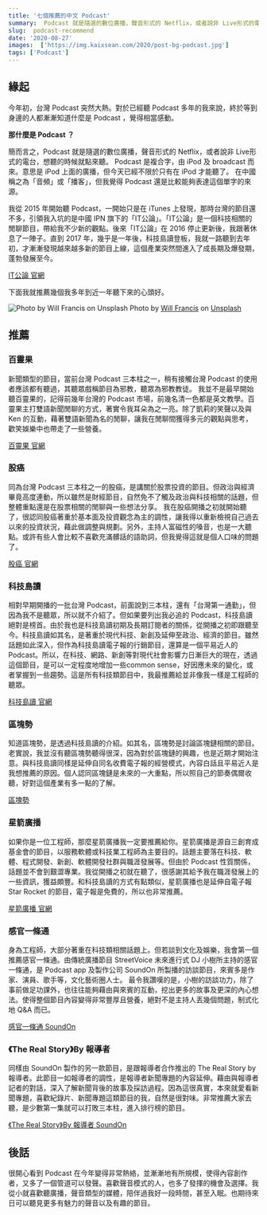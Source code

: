 ```yaml
---
title: '七個推薦的中文 Podcast'
summary:  Podcast 就是隨選的數位廣播，聲音形式的 Netflix，或者說非 Live形式的電台，想聽的時候就點來聽。
slug:  podcast-recommend
date: '2020-08-27'
images:  ['https://img.kaixsean.com/2020/post-bg-podcast.jpg']
tags: ['Podcast']
--- 
```

## 緣起
今年初，台灣 Podcast 突然大熱。對於已經聽 Podcast 多年的我來說，終於等到身邊的人都漸漸知道什麼是 Podcast ，覺得相當感動。

**那什麼是 Podcast ？**

簡而言之，Podcast 就是隨選的數位廣播，聲音形式的 Netflix，或者說非 Live形式的電台，想聽的時候就點來聽。
Podcast 是複合字，由 iPod 及 broadcast 而來。意思是 iPod 上面的廣播，但今天已經不限於只有在 iPod 才能聽了。
在中國稱之為「音頻」或「播客」，但我覺得 Podcast 還是比較能夠表達這個單字的來源。

我從 2015 年開始聽 Podcast，一開始只是在 iTunes 上發現，那時台灣的節目還不多，引領我入坑的是中國 IPN 旗下的「IT公論」。「IT公論」是一個科技相關的閒聊節目，帶給我不少新的觀點。後來「IT公論」在 2016 停止更新後，我跟著休息了一陣子。直到 2017 年，幾乎是一年後，科技島讀登板，我就一路聽到去年初，才漸漸發現越來越多新的節目上線，這個產業突然間進入了成長期及爆發期，蓬勃發展至今。

[IT公論 官網](https://itgonglun.com/)

下面我就推薦幾個我多年到近一年聽下來的心頭好。

![Photo by Will Francis on Unsplash](https://img.kaixsean.com/2020/post-bg-podcast.jpg)
Photo by [Will Francis](https://unsplash.com/@willfrancis?utm_source=unsplash&amp;utm_medium=referral&amp;utm_content=creditCopyText) on [Unsplash](https://unsplash.com/s/photos/podcast?utm_source=unsplash&amp;utm_medium=referral&amp;utm_content=creditCopyText)

## 推薦

### 百靈果
新聞類型的節目，當前台灣 Podcast 三本柱之一，稍有接觸台灣 Podcast 的使用者應該都有聽過，其聽眾戲稱節目為邪教，聽眾為邪教教徒。
我並不是最早開始聽百靈果的，記得前幾年台灣的 Podcast 市場，前幾名清一色都是英文教學。百靈果主打雙語新聞閒聊的方式，著實令我耳朵為之一亮。除了凱莉的笑聲以及與 Ken 的互動，藉著雙語新聞為名的閒聊，讓我在閒聊間獲得多元的觀點與思考，歡笑娛樂中也帶走了一些營養。

[百靈果 官網](https://bailingguonews.wixsite.com/bailingguo)

### 股癌
同為台灣 Podcast 三本柱之一的股癌，是講關於股票投資的節目。但政治與經濟畢竟高度連動，所以雖然是財經節目，自然免不了觸及政治與科技相關的話題，但整體重點還是在股票相關的閒聊與一些想法分享。
我在股癌開播之初就開始聽了，很認同股癌著重於基本面及投資觀念為主的調性，讓我得以重新檢視自己過去以來的投資狀況，藉此做調整與規劃。另外，主持人富磁性的嗓音，也是一大聽點。或許有些人會比較不喜歡充滿髒話的語助詞，但我覺得這就是個人口味的問題了。

[股癌 官網](https://gooaye.com/)

### 科技島讀
相對早期開播的一批台灣 Podcast，前面說到三本柱，還有「台灣第一通勤」，但因為我不是聽眾，所以就不介紹了。但如果要列出我必追的 Podcast，科技島讀絕對是榜首。由於我也是科技島讀初期及長期訂閱者的關係，從開播之初即跟聽至今。科技島讀如其名，是著重於現代科技、新創及延伸至政治、經濟的節目。雖然話題如此深入，但作為科技島讀電子報的行銷節目，還算是一個平易近人的 Podcast。所以，在科技、網路、新創等對現代社會影響力日漸巨大的現在，透過這個節目，是可以一定程度地增加一些common sense，好因應未來的變化，或者掌握到一些趨勢。這是所有科技類節目中，我最推薦給並非像我一樣是工程師的聽眾。

[科技島讀 官網](https://daodu.tech/)

### 區塊勢
知道區塊勢，是透過科技島讀的介紹。如其名，區塊勢是討論區塊鏈相關的節目。老實說，我並沒有聽區塊勢聽得很深，因為對於區塊鏈的興趣，也是近期才開始注意。與科技島讀同樣是延伸自同名收費電子報的經營模式，內容白話且平易近人是我想推薦的原因。個人認同區塊鏈是未來的一大重點，所以照自己的節奏偶爾收聽，好對這個產業有多一點的了解。

[區塊勢](https://blocktrend.substack.com/)

### 星箭廣播
如果你是一位工程師，那麼星箭廣播我一定要推薦給你。星箭廣播是源自三創育成基金會的節目，以服務軟體或科技業工程師為主要目的。話題主要落在科技、軟體、程式開發、新創、軟體開發社群與職涯發展等。但由於 Podcast 性質關係，話題並不會到艱澀專業。我從開播之初就在聽了，很感謝其給予我在職涯發展上的一些資訊，獲益頗豐。和科技島讀的方式有點類似，星箭廣播也是延伸自電子報 Star Rocket 的節目，電子報是免費的，所以也非常推薦。

[星箭廣播 官網](https://podcast.starrocket.io/)

### 感官一條通
身為工程師，大部分著重在科技類相關話題上。但若談到文化及娛樂，我會第一個推薦感官一條通。由傳統廣播節目 StreetVoice 未來進行式 DJ 小樹所主持的感官一條通，是 Podcast app 及製作公司 SoundOn 所製播的訪談節目，來賓多是作家、演員、歌手等，文化藝術圈人士。
最令我讚嘆的是，小樹的訪談功力，除了事前做足功課外，也往往能夠藉由與來賓的互動，挖出更多的故事及更深的內心想法。使得整個節目內容變得非常豐厚且營養，絕對不是主持人丟幾個問題，制式化地 Q&A 而已。

[感官一條通 SoundOn](https://player.soundon.fm/p/7407e3d0-4af7-404e-8b92-d54ce9b38e67)

### 《The Real Story》By 報導者
同樣由 SoundOn 製作的另一款節目，是跟報導者合作推出的 The Real Story by 報導者。此節目一如報導者的調性，是報導者新聞專題的內容延伸。藉由與報導者記者的對話，深入了解新聞背後的故事及採訪過程。因為這很真實，本來就愛看新聞專題，喜歡紀錄片、新聞專題這類節目的我，自然是很對味。非常推薦大家去聽，是少數第一集就可以打敗三本柱，進入排行榜的節目。

[《The Real Story》By 報導者 SoundOn](https://player.soundon.fm/p/c1f1f3c9-8d28-42ad-9f1c-908018b8d9fc)

## 後話
很開心看到 Podcast 在今年變得非常熱絡，並漸漸地有所規模，使得內容創作者，又多了一個管道可以發聲。喜歡聲音模式的人，也多了發揮的機會及選擇。我從小就喜歡聽廣播，聲音類型的媒體，陪伴過我好一段時間，甚至入眠。也期待來日可以聽見更多有魅力的聲音以及有趣的節目。